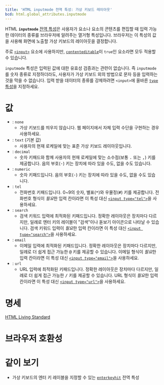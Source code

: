 ```yaml
---
title: 'HTML inputmode 전역 특성: 가상 키보드 레이아웃'
bcd: html.global_attributes.inputmode
---
```


HTML **`inputmode`** [전역 특성](.)은 사용자가 요소나 요소의 콘텐츠를 편집할 때 입력 가능한 데이터의 종류를 브라우저에 알려주는 열거형 특성입니다. 브라우저는 이 특성의 값을 사용해 화면에 노출할 가상 키보드의 레이아웃을 결정합니다.

주로 [`<input>`](../Element/input) 요소에 사용하지만, [`contenteditable`](./contenteditable)이 `true`인 요소라면 모두 적용할 수 있습니다.

`inputmode` 특성은 입력된 값에 대한 유효성 검증과는 관련이 없습니다. 즉 `inputmode`를 숫자 종류로 지정하더라도, 사용자가 가상 키보드 외의 방법으로 문자 등을 입력하는 것을 막을 수 없습니다. 입력 받을 데이터의 종류를 강제하려면 `<input>`에 올바른 [`type` 특성](../Element/input#term-type)을 지정하세요.

# 값

- : `none`
  - 가상 키보드를 띄우지 않습니다. 웹 페이지에서 자체 입력 수단을 구현하는 경우 사용하세요.
- : `text` (기본 값)
  - 사용자의 현재 로케일에 맞는 표준 가상 키보드 레이아웃입니다.
- : `decimal`
  - 숫자 키패드와 함께 사용자의 현재 로케일에 맞는 소수점(보통 <kbd>.</kbd> 또는 <kbd>,</kbd>) 키를 제공합니다. 음의 부호(<kbd>-</kbd>) 키는 장치에 따라 있을 수도, 없을 수도 있습니다.
- : `numeric`
  - 숫자 키패드입니다. 음의 부호(<kbd>-</kbd>) 키는 장치에 따라 있을 수도, 없을 수도 있습니다.
- : `tel`
  - 전화번호 키패드입니다. 0~9의 숫자, 별표(<kbd>\*</kbd>)와 우물정(<kbd>#</kbd>) 키를 제공합니다. 전화번호 형식이 *필요*한 입력 칸이라면 이 특성 대신 [`<input type="tel">`](https://developer.mozilla.org/en-US/docs/Web/HTML/Element/input/tel)을 사용하세요.
- : `search`
  - 검색 키워드 입력에 최적화된 키패드입니다. 정확한 레이아웃은 장치마다 다르지만, 일례로 엔터 키의 레이블이 "검색"이나 돋보기 아이콘으로 나타날 수 있습니다. 검색 키워드 입력이 *필요*한 입력 칸이라면 이 특성 대신 [`<input type="search">`](https://developer.mozilla.org/en-US/docs/Web/HTML/Element/input/search)을 사용하세요.
- : `email`
  - 이메일 입력에 최적화된 키패드입니다. 정확한 레이아웃은 장치마다 다르지만, 일례로 더 쉽게 접근 가능한 <kbd>@</kbd> 키를 제공할 수 있습니다. 이메일 형식이 *필요*한 입력 칸이라면 이 특성 대신 [`<input type="email">`](https://developer.mozilla.org/en-US/docs/Web/HTML/Element/input/email)을 사용하세요.
- : `url`
  - URL 입력에 최적화된 키패드입니다. 정확한 레이아웃은 장치마다 다르지만, 일례로 더 쉽게 접근 가능한 <kbd>/</kbd> 키를 제공할 수 있습니다. URL 형식이 *필요*한 입력 칸이라면 이 특성 대신 [`<input type="url">`](https://developer.mozilla.org/en-US/docs/Web/HTML/Element/input/url)을 사용하세요.

# 명세

[HTML Living Standard](https://html.spec.whatwg.org/multipage/interaction.html#attr-inputmode)

# 브라우저 호환성

<BrowserCompat data={props.bcd} />

# 같이 보기

- 가상 키보드의 엔터 키 레이블을 지정할 수 있는 [`enterkeyhit`](https://developer.mozilla.org/en-US/docs/Web/HTML/Global_attributes/enterkeyhint) 전역 특성
